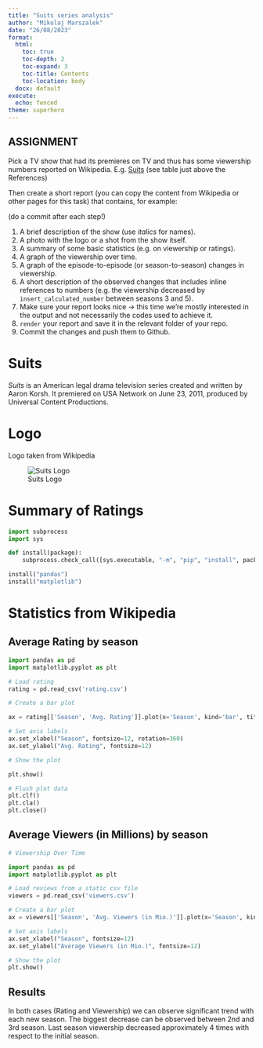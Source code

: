 ```yaml
---
title: "Suits series analysis"
author: "Mikolaj Marszalek"
date: "26/08/2023"
format:
  html:
    toc: true
    toc-depth: 2
    toc-expand: 3
    toc-title: Contents
    toc-location: body
  docx: default
execute:
  echo: fenced
theme: superhero
---
```

::: {.panel-tabset}
# ASSIGNMENT

Pick a TV show that had its premieres on TV and thus has some viewership numbers reported on Wikipedia. E.g. [Suits](https://en.wikipedia.org/wiki/List_of_Suits_episodes) (see table just above the References)

Then create a short report (you can copy the content from Wikipedia or other pages for this task) that contains, for example:

(do a commit after each step!)

1.  A brief description of the show (use *italics* for names).
2.  A photo with the logo or a shot from the show itself.
3.  A summary of some basic statistics (e.g. on viewership or ratings).
4.  A graph of the viewership over time.
5.  A graph of the episode-to-episode (or season-to-season) changes in viewership.
6.  A short description of the observed changes that includes inline references to numbers (e.g. the viewership decreased by `insert_calculated_number` between seasons 3 and 5).
7.  Make sure your report looks nice -\> this time we're mostly interested in the output and not necessarily the codes used to achieve it.
8.  `render` your report and save it in the relevant folder of your repo.
9.  Commit the changes and push them to Github.
:::

::: {.panel-tabset}
# Suits

*Suits* is an American legal drama television series created and written by Aaron Korsh. It premiered on USA Network on June 23, 2011, produced by Universal Content Productions.

# Logo

Logo taken from Wikipedia

![Suits Logo](suits_logo.png)
:::

:::{.panel-tabset}
# Summary of Ratings

```python
import subprocess
import sys

def install(package):
    subprocess.check_call([sys.executable, "-m", "pip", "install", package])

install("pandas")
install("matplotlib")
```

# Statistics from Wikipedia

## Average Rating by season

```python
import pandas as pd
import matplotlib.pyplot as plt

# Load rating
rating = pd.read_csv('rating.csv')

# Create a bar plot

ax = rating[['Season', 'Avg. Rating']].plot(x='Season', kind='bar', title ="Rating", figsize=(15, 10), legend=True, fontsize=12)

# Set axis labels
ax.set_xlabel("Season", fontsize=12, rotation=360)
ax.set_ylabel("Avg. Rating", fontsize=12)

# Show the plot

plt.show()

# Flush plot data
plt.clf()
plt.cla()
plt.close()
```

## Average Viewers (in Millions) by season

```python
# Viewership Over Time

import pandas as pd
import matplotlib.pyplot as plt

# Load reviews from a static csv file
viewers = pd.read_csv('viewers.csv')

# Create a bar plot
ax = viewers[['Season', 'Avg. Viewers (in Mio.)']].plot(x='Season', kind='bar', title ="Average Viewership", figsize=(15, 10), legend=True, fontsize=12)

# Set axis labels
ax.set_xlabel("Season", fontsize=12)
ax.set_ylabel("Average Viewers (in Mio.)", fontsize=12)

# Show the plot
plt.show()

```
:::

:::{.panel-tabset}
# Results

In both cases (Rating and Viewership) we can observe significant trend with each new season. The biggest decrease can be observed between 2nd and 3rd season. Last season viewership decreased approximately 4 times with respect to the initial season.

:::